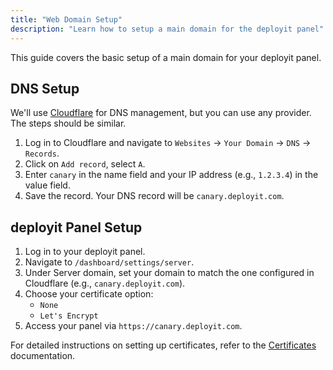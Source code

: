 ```yaml
---
title: "Web Domain Setup"
description: "Learn how to setup a main domain for the deployit panel"
---
```


This guide covers the basic setup of a main domain for your deployit panel.

## DNS Setup

We'll use [Cloudflare](https://www.cloudflare.com/) for DNS management, but you can use any provider. The steps should be similar.

1. Log in to Cloudflare and navigate to `Websites` -> `Your Domain` -> `DNS` -> `Records`.
2. Click on `Add record`, select `A`.
3. Enter `canary` in the name field and your IP address (e.g., `1.2.3.4`) in the value field.
4. Save the record. Your DNS record will be `canary.deployit.com`.

<ImageZoom src="/assets/images/web-domain-setup/domain-setup.png" width={800} height={630} quality={100} priority alt='home og image' className="rounded-lg" />


## deployit Panel Setup

1. Log in to your deployit panel.
2. Navigate to `/dashboard/settings/server`.
3. Under Server domain, set your domain to match the one configured in Cloudflare (e.g., `canary.deployit.com`).
4. Choose your certificate option:
   - `None`
   - `Let's Encrypt`
6. Access your panel via `https://canary.deployit.com`.


For detailed instructions on setting up certificates, refer to the [Certificates](/docs/core/domain/certificates) documentation.


<ImageZoom src="/assets/images/web-domain-setup/deployit-setup.png" width={800} height={630} quality={100} priority alt='home og image' className="rounded-lg" />
